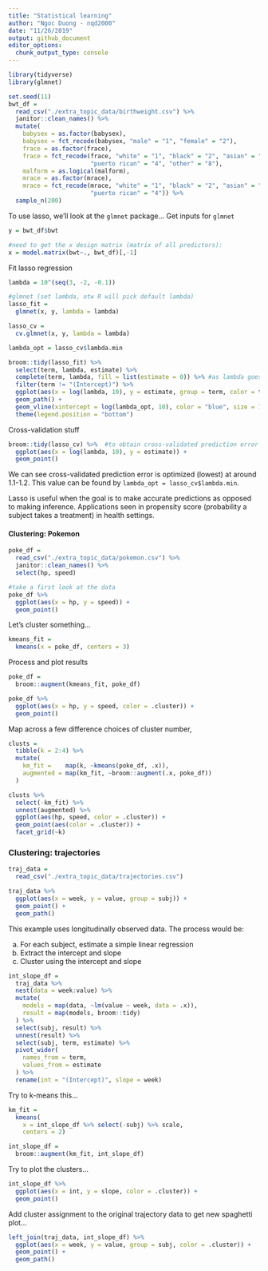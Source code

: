 ```yaml
---
title: "Statistical learning"
author: "Ngoc Duong - nqd2000"
date: "11/26/2019"
output: github_document
editor_options: 
  chunk_output_type: console
---
```


```r
library(tidyverse)
library(glmnet)
```

```r
set.seed(11)
bwt_df = 
  read_csv("./extra_topic_data/birthweight.csv") %>% 
  janitor::clean_names() %>%
  mutate(
    babysex = as.factor(babysex),
    babysex = fct_recode(babysex, "male" = "1", "female" = "2"),
    frace = as.factor(frace),
    frace = fct_recode(frace, "white" = "1", "black" = "2", "asian" = "3", 
                       "puerto rican" = "4", "other" = "8"),
    malform = as.logical(malform),
    mrace = as.factor(mrace),
    mrace = fct_recode(mrace, "white" = "1", "black" = "2", "asian" = "3", 
                       "puerto rican" = "4")) %>% 
  sample_n(200)
```

To use lasso, we'll look at the `glmnet` package...
Get inputs for `glmnet`
```r
y = bwt_df$bwt

#need to get the x design matrix (matrix of all predictors):
x = model.matrix(bwt~., bwt_df)[,-1]
```


Fit lasso regression
```r
lambda = 10^(seq(3, -2, -0.1))

#glmnet (set lambda, otw R will pick default lambda)
lasso_fit = 
  glmnet(x, y, lambda = lambda)

lasso_cv =
  cv.glmnet(x, y, lambda = lambda)

lambda_opt = lasso_cv$lambda.min
```

```r
broom::tidy(lasso_fit) %>% 
  select(term, lambda, estimate) %>% 
  complete(term, lambda, fill = list(estimate = 0)) %>% #as lambda goes up, the estimate approaches 0 and vice versa 
  filter(term != "(Intercept)") %>% 
  ggplot(aes(x = log(lambda, 10), y = estimate, group = term, color = term)) + 
  geom_path() + 
  geom_vline(xintercept = log(lambda_opt, 10), color = "blue", size = 1.2) +
  theme(legend.position = "bottom")
```

Cross-validation stuff
```r
broom::tidy(lasso_cv) %>%  #to obtain cross-validated prediction error at a certain lambda value
  ggplot(aes(x = log(lambda, 10), y = estimate)) + 
  geom_point()  
```

We can see cross-validated prediction error is optimized (lowest) at around 1.1-1.2. This value can be found by `lambda_opt = lasso_cv$lambda.min`.

Lasso is useful when the goal is to make accurate predictions as opposed to making inference. Applications seen in propensity score (probability a subject takes a treatment) in health settings.

#### Clustering: Pokemon
```r
poke_df = 
  read_csv("./extra_topic_data/pokemon.csv") %>% 
  janitor::clean_names() %>% 
  select(hp, speed)

#take a first look at the data
poke_df %>% 
  ggplot(aes(x = hp, y = speed)) + 
  geom_point()
```

Let's cluster something...
```r
kmeans_fit =
  kmeans(x = poke_df, centers = 3)
```

Process and plot results

```r
poke_df =
  broom::augment(kmeans_fit, poke_df)

poke_df %>% 
  ggplot(aes(x = hp, y = speed, color = .cluster)) +
  geom_point()
```

Map across a few difference choices of cluster number, 

```r
clusts =
  tibble(k = 2:4) %>%
  mutate(
    km_fit =    map(k, ~kmeans(poke_df, .x)),
    augmented = map(km_fit, ~broom::augment(.x, poke_df))
  )

clusts %>% 
  select(-km_fit) %>% 
  unnest(augmented) %>% 
  ggplot(aes(hp, speed, color = .cluster)) +
  geom_point(aes(color = .cluster)) +
  facet_grid(~k)
```


### Clustering: trajectories

```r
traj_data = 
  read_csv("./extra_topic_data/trajectories.csv")

traj_data %>% 
  ggplot(aes(x = week, y = value, group = subj)) + 
  geom_point() + 
  geom_path()
```

This example uses longitudinally observed data. The process would be:

a. For each subject, estimate a simple linear regression
b. Extract the intercept and slope
c. Cluster using the intercept and slope

```r
int_slope_df = 
  traj_data %>% 
  nest(data = week:value) %>% 
  mutate(
    models = map(data, ~lm(value ~ week, data = .x)),
    result = map(models, broom::tidy)
  ) %>% 
  select(subj, result) %>% 
  unnest(result) %>% 
  select(subj, term, estimate) %>% 
  pivot_wider(
    names_from = term,
    values_from = estimate
  ) %>% 
  rename(int = "(Intercept)", slope = week)
```

Try to k-means this...
```r

km_fit = 
  kmeans(
    x = int_slope_df %>% select(-subj) %>% scale, 
    centers = 2)

int_slope_df =
  broom::augment(km_fit, int_slope_df)
```

Try to plot the clusters...
```r
int_slope_df %>% 
  ggplot(aes(x = int, y = slope, color = .cluster)) +
  geom_point()
```

Add cluster assignment to the original trajectory data to get new spaghetti plot...

```r
left_join(traj_data, int_slope_df) %>% 
  ggplot(aes(x = week, y = value, group = subj, color = .cluster)) + 
  geom_point() + 
  geom_path() 
```

